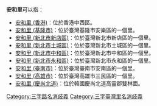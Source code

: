 {{Distinguish|和安里}} 
'''安和里'''可以指：
* [[安和里_(香港)|安和里 (香港)]]：位於香港中西區。
* [[安和里_(基隆市)|安和里 (基隆市)]]：位於臺灣基隆市安樂區的一個里。
* [[安和里_(新北市新店區)|安和里 (新北市新店區)]]：位於臺灣新北市新店區的一個里。
* [[安和里_(新北市土城區)|安和里 (新北市土城區)]]：位於臺灣新北市土城區的一個里。
* [[安和里_(新北市中和區)|安和里 (新北市中和區)]]：位於臺灣新北市中和區的一個里。
* [[安和里_(新北市永和區)|安和里 (新北市永和區)]]：位於臺灣新北市永和區的一個里。
* [[安和里_(臺南市)|安和里 (臺南市)]]：位於臺灣臺南市安南區的一個里。
* [[安和里_(高雄市)|安和里 (高雄市)]]：位於臺灣高雄市三民區的一個里。
* [[安和里_(慶尚北道)|安和里 (慶尚北道)]]：位於韓國慶尚北道高靈郡雙林面。
[[Category:三字路名消歧義|Category:三字路名消歧義]]
[[Category:三字臺灣里名消歧義|Category:三字臺灣里名消歧義]]